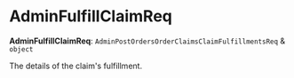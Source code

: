 
# AdminFulfillClaimReq

 **AdminFulfillClaimReq**: `AdminPostOrdersOrderClaimsClaimFulfillmentsReq` & `object`

The details of the claim's fulfillment.
